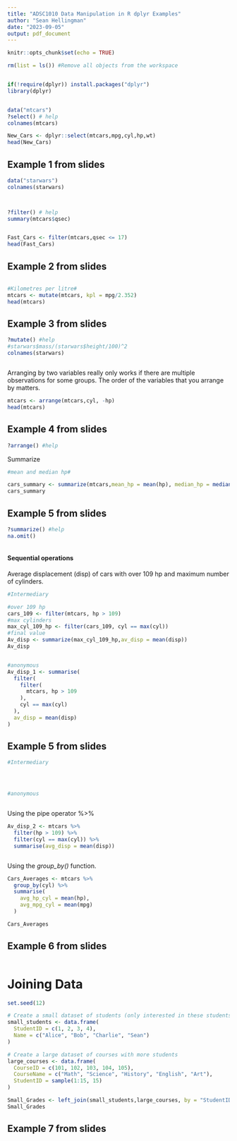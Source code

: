 ```yaml
---
title: "ADSC1010 Data Manipulation in R dplyr Examples"
author: "Sean Hellingman"
date: "2023-09-05"
output: pdf_document
---
```


```r
knitr::opts_chunk$set(echo = TRUE)
```


```r
rm(list = ls()) #Remove all objects from the workspace


if(!require(dplyr)) install.packages("dplyr")
library(dplyr)



```



```r

data("mtcars")
?select() # help
colnames(mtcars)

New_Cars <- dplyr::select(mtcars,mpg,cyl,hp,wt)
head(New_Cars)


```

## Example 1 from slides


```r

data("starwars")
colnames(starwars)




```



```r
?filter() # help
summary(mtcars$qsec)


Fast_Cars <- filter(mtcars,qsec <= 17)
head(Fast_Cars)


```


## Example 2 from slides

```r



```







```r

#Kilometres per litre#
mtcars <- mutate(mtcars, kpl = mpg/2.352)
head(mtcars)
```



## Example 3 from slides

```r
?mutate() #help
#starwars$mass/(starwars$height/100)^2
colnames(starwars)



```



Arranging by two variables really only works if there are multiple observations for some groups.
The order of the variables that you arrange by matters.

```r

mtcars <- arrange(mtcars,cyl, -hp)
head(mtcars)

```


## Example 4 from slides

```r
?arrange() #help


```




Summarize

```r
#mean and median hp#

cars_summary <- summarize(mtcars,mean_hp = mean(hp), median_hp = median(hp))
cars_summary

```


## Example 5 from slides

```r
?summarize() #help
na.omit()



```





#### Sequential operations

Average displacement (disp) of cars with over 109 hp and maximum number of cylinders. 

```r


#Intermediary

#over 109 hp
cars_109 <- filter(mtcars, hp > 109)
#max cylinders
max_cyl_109_hp <- filter(cars_109, cyl == max(cyl))
#final value
Av_disp <- summarize(max_cyl_109_hp,av_disp = mean(disp))
Av_disp


#anonymous
Av_disp_1 <- summarise(
  filter(
    filter(
      mtcars, hp > 109
    ),
    cyl == max(cyl)
  ),
  av_disp = mean(disp)
)

```





## Example 5 from slides

```r

#Intermediary




#anonymous



```



Using the pipe operator %>% 

```r

Av_disp_2 <- mtcars %>% 
  filter(hp > 109) %>% 
  filter(cyl == max(cyl)) %>% 
  summarise(avg_disp = mean(disp))



```





Using the *group_by()* function.
```r


Cars_Averages <- mtcars %>% 
  group_by(cyl) %>% 
  summarise(
    avg_hp_cyl = mean(hp),
    avg_mpg_cyl = mean(mpg)
  )

Cars_Averages

```





## Example 6 from slides

```r




```









# Joining Data 



```r

set.seed(12)

# Create a small dataset of students (only interested in these students)
small_students <- data.frame(
  StudentID = c(1, 2, 3, 4),
  Name = c("Alice", "Bob", "Charlie", "Sean")
)

# Create a large dataset of courses with more students
large_courses <- data.frame(
  CourseID = c(101, 102, 103, 104, 105),
  CourseName = c("Math", "Science", "History", "English", "Art"),
  StudentID = sample(1:15, 15)
)

Small_Grades <- left_join(small_students,large_courses, by = "StudentID")
Small_Grades
```





## Example 7 from slides

```r




```

